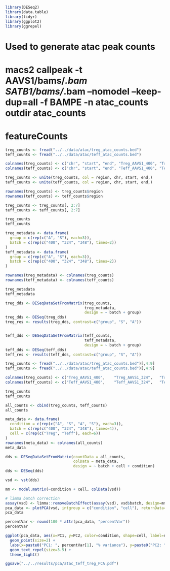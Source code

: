 ```r
library(DESeq2)
library(data.table) 
library(tidyr)
library(ggplot2)
library(ggrepel)
```

# Used to generate atac peak counts 
# macs2 callpeak -t AAVS1/bams/*.bam SATB1/bams/*.bam --nomodel --keep-dup=all -f BAMPE -n atac_counts outdir atac_counts
# featureCounts
```r
treg_counts <- fread("../../data/atac/treg_atac_counts.bed")
teff_counts <- fread("../../data/atac/teff_atac_counts.bed")

colnames(treg_counts) <- c("chr", "start", "end", "Treg_AAVS1_400", "Treg_AAVS1_324", "Treg_AAVS1_348", "Treg_SATB1_400", "Treg_SATB1_324", "Treg_SATB1_348")
colnames(teff_counts) <- c("chr", "start", "end", "Teff_AAVS1_400", "Teff_AAVS1_324", "Teff_AAVS1_348", "Teff_SATB1_400", "Teff_SATB1_324", "Teff_SATB1_348")

treg_counts <- unite(treg_counts, col = region, chr, start, end,)
teff_counts <- unite(teff_counts, col = region, chr, start, end,)

rownames(treg_counts) <- treg_counts$region
rownames(teff_counts) <- teff_counts$region

treg_counts <- treg_counts[, 2:7]
teff_counts <- teff_counts[, 2:7]

treg_counts
teff_counts
```

```r
treg_metadata <- data.frame(
  group = c(rep(c("A", "S"), each=3)),
  batch = c(rep(c("400", "324", "348"), times=2))
)
teff_metadata <- data.frame(
  group = c(rep(c("A", "S"), each=3)),
  batch = c(rep(c("400", "324", "348"), times=2))
)

rownames(treg_metadata) <- colnames(treg_counts)
rownames(teff_metadata) <- colnames(teff_counts)

treg_metadata
teff_metadata
```


```r
treg_dds <- DESeqDataSetFromMatrix(treg_counts, 
                                   treg_metadata, 
                                   design = ~ batch + group)
treg_dds <- DESeq(treg_dds)
treg_res <- results(treg_dds, contrast=c("group", "S", "A"))


teff_dds <- DESeqDataSetFromMatrix(teff_counts, 
                                   teff_metadata, 
                                   design = ~ batch + group)
teff_dds <- DESeq(teff_dds)
teff_res <- results(teff_dds, contrast=c("group", "S", "A"))
```

```r
treg_counts <- fread("../../data/atac/treg_atac_counts.bed")[,4:9]
teff_counts <- fread("../../data/atac/teff_atac_counts.bed")[,4:9]

colnames(treg_counts) <- c("Treg_AAVS1_400",	"Treg_AAVS1_324",	"Treg_AAVS1_348",	"Treg_SATB1_400",	"Treg_SATB1_324", "Treg_SATB1_348")
colnames(teff_counts) <- c("Teff_AAVS1_400",	"Teff_AAVS1_324",	"Teff_AAVS1_348",	"Teff_SATB1_400",	"Teff_SATB1_324", "Teff_SATB1_348")

treg_counts
teff_counts

all_counts <- cbind(treg_counts, teff_counts)
all_counts

meta_data <- data.frame(
  condition = c(rep(c("A", "S", "A", "S"), each=3)),
  batch = c(rep(c("400", "324", "348"), times=4)),
  cell = c(rep(c("Treg", "Teff"), each=6))
)
rownames(meta_data) <- colnames(all_counts)
meta_data
```

```r
dds <- DESeqDataSetFromMatrix(countData = all_counts,
                              colData = meta_data,
                              design = ~ batch + cell + condition)
dds <- DESeq(dds)
```

```r
vsd <- vst(dds)

mm <- model.matrix(~condition + cell, colData(vsd))

# limma batch correction
assay(vsd) <- limma::removeBatchEffect(assay(vsd), vsd$batch, design=mm)
pca_data <- plotPCA(vsd, intgroup = c("condition", "cell"), returnData=TRUE)
pca_data

percentVar <- round(100 * attr(pca_data, "percentVar"))
percentVar

ggplot(pca_data, aes(x=PC1, y=PC2, color=condition, shape=cell, label=name)) +
  geom_point(size=2) +
  labs(x=paste0("PC1: ", percentVar[1], "% variance"), y=paste0("PC2: ", percentVar[2], "% variance")) +
  geom_text_repel(size=3.5) +
  theme_light()

ggsave("../../results/pca/atac_teff_treg_PCA.pdf")
```


